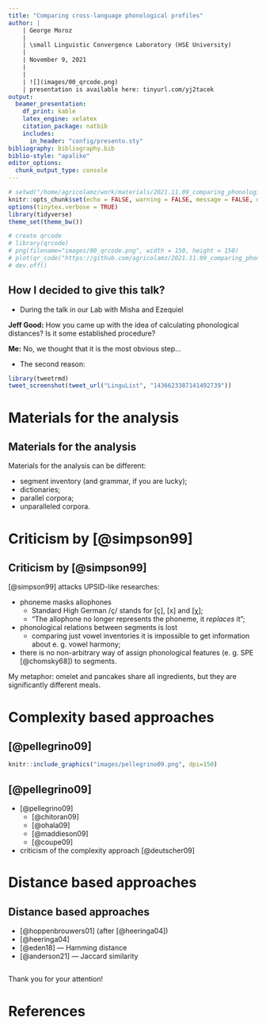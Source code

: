 ```yaml
---
title: "Comparing cross-language phonological profiles"
author: |
    | George Moroz
    | 
    | \small Linguistic Convergence Laboratory (HSE University)
    |
    | November 9, 2021
    |
    |
    | ![](images/00_qrcode.png)
    | presentation is available here: tinyurl.com/yj2tacek
output: 
  beamer_presentation:
    df_print: kable
    latex_engine: xelatex
    citation_package: natbib
    includes:
      in_header: "config/presento.sty"
bibliography: bibliography.bib
biblio-style: "apalike"
editor_options: 
  chunk_output_type: console
---
```


```r
# setwd("/home/agricolamz/work/materials/2021.11.09_comparing_phonological_profiles")
knitr::opts_chunk$set(echo = FALSE, warning = FALSE, message = FALSE, dev='cairo_pdf')
options(tinytex.verbose = TRUE)
library(tidyverse)
theme_set(theme_bw())

# create qrcode
# library(qrcode)
# png(filename="images/00_qrcode.png", width = 150, height = 150)
# plot(qr_code("https://github.com/agricolamz/2021.11.09_comparing_phonological_profiles/raw/master/2021.11.09_comparing_phonological_profiles.pdf"))
# dev.off()
```

[//]: # (видео про энтропию [Ackerman, Molouf 2013]  https://www.youtube.com/watch?v=lr2wyyKCRRM)

## How I decided to give this talk?

* During the talk in our Lab with Misha and Ezequiel

**Jeff Good:** How you came up with the idea of calculating phonological distances? Is it some established procedure?

**Me:** No, we thought that it is the most obvious step... \pause

* The second reason:

```r
library(tweetrmd)
tweet_screenshot(tweet_url("LinguList", "1436623387141492739"))
```

#  Materials for the analysis

##  Materials for the analysis

Materials for the analysis can be different:

* segment\footnote[frame]{Lets leave the phonology vs. phonetics debate aside.} inventory (and grammar, if you are lucky);
* dictionaries;
* parallel corpora;
* unparalleled corpora.

\setcounter{footnote}{0}

# Criticism by [@simpson99]

## Criticism by [@simpson99]

[@simpson99] attacks UPSID\footnote[frame]{UPSID stands for UCLA Phonological Segment Inventory Database \citep{maddieson87} which consists of the phonemic systems of a
representative sample of 451 (this number changes from publication to publication) of the world's languages in machine-readable form. Now UPSID can be accessed via PHOIBLE database \citep{phoible19}.}-like researches:

* phoneme masks allophones
    * Standard High German /ç/ stands for [ç], [x] and [χ];
    * "The allophone no longer represents the phoneme, it *replaces* it";
* phonological relations between segments is lost
    * comparing just vowel inventories it is impossible to get information about e. g. vowel harmony;
* there is no non-arbitrary way of assign phonological features (e. g. SPE [@chomsky68]) to segments. \pause

My metaphor: omelet and pancakes share all ingredients, but they are significantly different meals.

\setcounter{footnote}{0}

#  Complexity based approaches

## [@pellegrino09]

```r
knitr::include_graphics("images/pellegrino09.png", dpi=150)
```

## [@pellegrino09]

* [@pellegrino09]
    * [@chitoran09]
    * [@ohala09]
    * [@maddieson09]
    * [@coupe09]
* criticism of the complexity approach [@deutscher09]

#  Distance based approaches

## Distance based approaches

* [@hoppenbrouwers01] (after [@heeringa04])
* [@heeringa04]
* [@eden18] --- Hamming distance
* [@anderson21] --- Jaccard similarity

## {}

\LARGE Thank you for your attention!

# References {.allowframebreaks}
